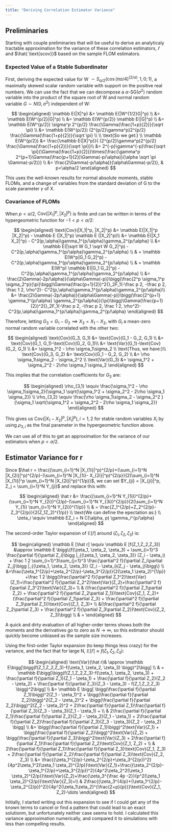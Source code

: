 ```yaml
---
title: "Deriving Correlation Estimator Variance"
---
```


## Preliminaries

Starting with couple preliminaries that will be useful to derive an analyticaly tractable approximation for the variance of these correlation estimators, $\hat r$ and $\hat{ \text{scov}}$ based on the sample FLOM estimators.

### Expected Value of a Stable Subordinator

First, deriving the expected value for W $\sim S_{\alpha/2}(\cos(\pi \alpha/4)^{(2/\alpha)},1, 0;1)$, a maximally skewed scalar random variable with support on the positive real numbers. We can use the fact that we can decompose a $\alpha$-SG($\sigma^2$) random variable into the product of the square root of W and normal random variable $G \sim N(0,\sigma^2)$ independent of W:

$$
\begin{aligned}
\mathbb E(|X|^p) &= \mathbb E(|W^{1/2}G|^p) \\
&= \mathbb E(W^{p/2}|G|^p) \\
&= \mathbb E(W^{p/2}) \mathbb E(|G|^p) \\
&= \mathbb E(W^{p/2}) \sigma^p 2^{p/2} \frac{\Gamma(\frac{1+p}{2})}{\sqrt \pi} \\
&= \mathbb E(W^{p/2}) (2^{p/2}\gamma^p)2^{p/2} \frac{\Gamma(\frac{1+p}{2})}{\sqrt \pi} \\
\\ \text{So we get:} \\
\mathbb E(W^{p/2}) &= \frac{\mathbb E(|X|^p)}{ (2^{p/2}\gamma^p)2^{p/2} \frac{\Gamma(\frac{1+p}{2})}{\sqrt \pi}}\\
&=  2^{-p}\gamma^{-p}\frac{\sqrt \pi}{\Gamma(\frac{1+p}{2})}\times{\frac{\gamma^p 2^{p+1}\Gamma(\frac{p+1}{2})\Gamma(-p/\alpha)}{\alpha \sqrt \pi \Gamma(-p/2)}} \\
&= \frac{2\Gamma(-p/\alpha)}{\alpha\Gamma(-p/2)}, & p<\alpha/2
\end{aligned}
$$

This uses the well-known results for normal absolute moments, stable FLOMs, and a change of variables from the standard deviation of G to the scale parameter $\gamma$ of X.

### Covariance of FLOMs

When $p<\alpha/2$, $\text{Cov}(|X_1|^p, |X_2|^p)$ is finite and can be written in terms of the hypergeometric function for $-1<p<\alpha/2$:

$$
\begin{aligned}
\text{Cov}(|X_1|^p, |X_2|^p) &= \mathbb E(|X_1|^p |X_2|^p) - \mathbb E (|X_1|^p) \mathbb E (|X_2|^p)\\
&= \mathbb E(|X_1 X_2|^p) - C^2(p,\alpha)\gamma_1^{p/\alpha}\gamma_2^{p/\alpha} \\
&= \mathbb E(|\sqrt W G_1 \sqrt W G_2|^p) - C^2(p,\alpha)\gamma_1^{p/\alpha}\gamma_2^{p/\alpha} \\
& = \mathbb E(W^p|G_1 G_2|^p) - C^2(p,\alpha)\gamma_1^{p/\alpha}\gamma_2^{p/\alpha} \\
& = \mathbb E(W^p) \mathbb E(|G_1 G_2|^p) - C^2(p,\alpha)\gamma_1^{p/\alpha}\gamma_2^{p/\alpha} \\
&= \frac{2\Gamma(-2p/\alpha)}{\alpha\Gamma(-p)}\bigg(\frac{2^p \sigma_1^p \sigma_2^p}{\pi}\bigg)\Gamma(\frac{p+1}{2})^2{}_2F_1(-\frac p 2, -\frac p 2, \frac 1 2, \rho^2)- C^2(p,\alpha)\gamma_1^{p/\alpha}\gamma_2^{p/\alpha}\\
&= \frac{2\Gamma(-2p/\alpha)}{\alpha\Gamma(-p)}\bigg(\frac{2^{p+1} \gamma_1^{p/\alpha} \gamma_2^{p/\alpha}}{\pi}\bigg)\Gamma(\frac{p+1}{2})^2{}_2F_1(-\frac p 2, -\frac p 2, \frac 1 2, \rho^2)- C^2(p,\alpha)\gamma_1^{p/\alpha}\gamma_2^{p/\alpha}
\end{aligned}
$$

Therefore, letting $G_3 = G_1-G_2 \implies X_3 = X_1-X_2$, with $G_i$  a mean-zero normal random variable correlated with the other two:

$$
\begin{aligned}
 \text{Cov}(G_3, G_1) &= \text{Cov}(G_1 - G_2, G_1)  \\
&= \text{Cov}(G_1, G_1)-\text{Cov}(G_2, G_1)\\
&= \text{Var}(G_1)-\text{Cov}(G_2, G_1) \\ 
&= \sigma_1^2 - \rho \sigma_1\sigma_2 \\
\text{Thus, we have:}\\
\text{Cov}(G_3, G_2) &= \text{Cov}(G_1 - G_2, G_2) \\
&= \rho \sigma_1\sigma_2 - \sigma_2^2 \\
\text{Var}(G_3) &= \sigma_1^2 + \sigma_2^2 - 2\rho \sigma_1 \sigma_2
\end{aligned}
$$

This implies that the correlation coefficients for $G_3$ are:

$$
\begin{aligned}
\rho_{3,1} \equiv \frac{\sigma_1^2 - \rho \sigma_1\sigma_2}{\sigma_1 \sqrt{\sigma_1^2 + \sigma_2^2 - 2\rho \sigma_1 \sigma_2}} \\
\rho_{3,2} \equiv \frac{\rho \sigma_1\sigma_2 - \sigma_2^2 }{\sigma_1 \sqrt{\sigma_1^2 + \sigma_2^2 - 2\rho \sigma_1 \sigma_2}}
\end{aligned}
$$

This gives us $\text{Cov}(|X_1-X_2|^p, |X_i|^p), i=1,2$ for stable random variables $X_i$ by using $\rho_{3,i}$ as the final parameter in the hypergeometric function above.

We can use all of this to get an approximation for the variance of our estimators when $p<\alpha/2$.

## Estimator Variance for r

Since $\hat r = \frac{(\sum_{i=1}^N |X_{1i}|^p)^{2/p}+(\sum_{i=1}^N |X_{2i}|^p)^{2/p}-(\sum_{i=1}^N |X_{1i}- X_{2i}|^p)^{2/p}}{2(\sum_{i=1}^N |X_{1i}|^p \sum_{i=1}^N |X_{2i}|^p)^{1/p}}$, we can set $Y_{ji} = |X_{ji}|^p, Z_j = \sum_{i=1}^N Y_{ji}$ and replace this with:

$$
\begin{aligned}
\hat r &= \frac{(\sum_{i=1}^N Y_{1i})^{2/p}+(\sum_{i=1}^N Y_{2i})^{2/p}-(\sum_{i=1}^N Y_{3i})^{2/p}}{2(\sum_{i=1}^N Y_{1i} \sum_{i=1}^N Y_{2i})^{1/p}} \\
& = \frac{Z_1^{2/p}+Z_2^{2/p}-Z_3^{2/p}}{2(Z_1Z_2)^{1/p}} \\ 
\text{We can define the epectation as:} \\
\zeta_i \equiv \mathbb EZ_i = N C(\alpha, p) \gamma_i^{p/\alpha}
\end{aligned}
$$



The second-order Taylor expansion of $\mathbb E [\hat r]$ around $(\zeta_1, \zeta_2, \zeta_3)$ is:

$$
\begin{aligned}
\mathbb E [\hat r] \equiv \mathbb E [f(Z_1,Z_2,Z_3)] &\approx \mathbb E \bigg\{f(\zeta_1, \zeta_2, \zeta_3) + \sum_{i=1}^3 \frac{\partial f}{\partial Z_i}\bigg |_{(\zeta_1, \zeta_2, \zeta_3)} (Z_i - \zeta_i) + \frac 1 2 \sum_{i=1}^3\sum_{j=1}^3 \frac{\partial^2 f}{\partial Z_i\partial Z_j}\bigg |_{(\zeta_1, \zeta_2, \zeta_3)} (Z_i - \zeta_i)(Z_j - \zeta_j)\bigg\} \\
&=\frac{\zeta_1^{2/p}+\zeta_2^{2/p}-\zeta_3^{2/p}}{2(\zeta_1 \zeta_2)^{1/p}} +\frac 1 2 \bigg(\frac{\partial^2 f}{\partial Z_1^2}\text{Var}(Z_1)+\frac{\partial^2 f}{\partial Z_2^2}\text{Var}(Z_2)+\frac{\partial^2 f}{\partial Z_3^2}\text{Var}(Z_3)+ \\ & (\frac{\partial^2 f}{\partial Z_1\partial Z_2} + \frac{\partial^2 f}{\partial Z_2\partial Z_1})\text{Cov}(Z_1, Z_2)+(\frac{\partial^2 f}{\partial Z_1\partial Z_3} + \frac{\partial^2 f}{\partial Z_3\partial Z_1})\text{Cov}(Z_1, Z_3)+ \\ &(\frac{\partial^2 f}{\partial Z_2\partial Z_3} + \frac{\partial^2 f}{\partial Z_3\partial Z_2})\text{Cov}(Z_2, Z_3)\bigg) \\
& = 
\end{aligned}
$$

A quick and dirty evaluation of all higher-order terms shows both the moments and the derivatives go to zero as $N \rightarrow \infty$, so this estimator should quickly become unbiased as the sample size increases.

Using the first-order Taylor expansion (to keep things less crazy) for the variance, and the fact that for large N, $\mathbb E[\hat r] \approx f(\zeta_1, \zeta_2, \zeta_3)$:

$$
\begin{aligned}
\text{Var}(\hat r)& \approx \mathbb E\bigg[\bigg(f(Z_1,Z_2,Z_3)-f(\zeta_1, \zeta_2, \zeta_3) \bigg)^2\bigg]
 \\ &
= \mathbb E\bigg[\bigg(f(Z_1,Z_2,Z_3)-f(\zeta_1, \zeta_2, \zeta_3) + \frac{\partial f}{\partial Z_1}(Z_1 - \zeta_1) + \frac{\partial f}{\partial Z_2}(Z_2 - \zeta_2) +
\frac{\partial f}{\partial Z_3}(Z_3 - \zeta_3) - f(Z_1,Z_2,Z_3)
\bigg)^2\bigg] \\ 
&= \mathbb E \bigg[
    \bigg(\frac{\partial f}{\partial Z_1}\bigg)^2(Z_1 - \zeta_1)^2 +
    \bigg(\frac{\partial f}{\partial Z_2}\bigg)^2(Z_2 - \zeta_2)^2 +
    \bigg(\frac{\partial f}{\partial Z_2}\bigg)^2(Z_2 - \zeta_2)^2 +
    2\frac{\partial f}{\partial Z_1}\frac{\partial f}{\partial Z_3}(Z_3 - \zeta_3)(Z_1 - \zeta_1) + \\ &
    2\frac{\partial f}{\partial Z_1}\frac{\partial f}{\partial Z_2}(Z_2 - \zeta_2)(Z_1 - \zeta_1) +  2\frac{\partial f}{\partial Z_2}\frac{\partial f}{\partial Z_3}(Z_3 - \zeta_3)(Z_2 - \zeta_2)
    \bigg] \\ 
    &= \bigg(\frac{\partial f}{\partial Z_1}\bigg)^2\text{Var}(Z_1) +
    \bigg(\frac{\partial f}{\partial Z_2}\bigg)^2\text{Var}(Z_2) +
    \bigg(\frac{\partial f}{\partial Z_3}\bigg)^2\text{Var}(Z_3) +
    2\frac{\partial f}{\partial Z_1}\frac{\partial f}{\partial Z_2}\text{Cov}(Z_1, Z_2) + \\ &
     2\frac{\partial f}{\partial Z_1}\frac{\partial f}{\partial Z_3}\text{Cov}(Z_1, Z_3) +  2\frac{\partial f}{\partial Z_2}\frac{\partial f}{\partial Z_3}\text{Cov}(Z_2, Z_3) \\
&= \frac{(\zeta_1^{2/p}-\zeta_2^{2/p}+\zeta_3^{2/p})^2}{4p^2\zeta_1^2(\zeta_1 \zeta_2)^{2/p}}\text{Var}(Z_1)+\frac{(\zeta_2^{2/p}-\zeta_1^{2/p}+\zeta_3^{2/p})^2}{4p^2\zeta_2^2(\zeta_1 \zeta_2)^{2/p}}\text{Var}(Z_2)+\frac{\zeta_3^{\frac 4p -2}}{p^2(\zeta_1 \zeta_2)^{2/p}}\text{Var}(Z_3)+\\ & 
2\frac{(\zeta_3^{4/p}+(\zeta_1^{2/p}-\zeta_2^{2/p})^2)}{4p^2(\zeta_1\zeta_2)^{\frac{2+p}{p}}}\text{Cov}(Z_1, Z_2)-\dots
\end{aligned}
$$

Initially, I started writing out this expansion to see if I could get any of the known terms to cancel or find a pattern that could lead to an exact solutionm, but unfortunately neither case seems to hold. I calculated this variance approximation numerically, and compared it to simulations with less than compelling results.


